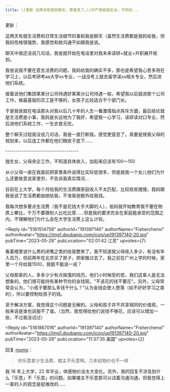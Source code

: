 ```yaml
---
title: \[更新 这两天和我爸聊天，更窒息了…\]中产家庭独生女，不明白...
---
```



<Forum groupName="当代家庭关系冷眼观察" groupUrl="https://www.douban.com/group/678964/" archivedAt="2025-05-16T14:29:38.689Z">
  <Post
    id="288703072"
    title="[更新 这两天和我爸聊天，更窒息了…]中产家庭独生女，不明白..."
    url="https://www.douban.com/group/topic/288703072/?_spm_id=MTU2OTM5MzA2"
    pubTime="2023-12-29"
    highlightUserId="191397140"
  >
更新：

这两天有就生活费和日常生活细节的事和我爸聊天（虽然生活费都是我妈给我，但我妈性格很强势，我感觉和她沟通不如跟我爸说。

聊天中我还没说几句话，我爸就开始在电话里对我未来读研+就业+升职展开规划。

我爸说我不要在意生活费的问题，我妈给我的确实不多，那也是希望我心思多用在学习上，以后考研考aa大学xx专业，一战没考上就去留学读xx相关专业，然后进他们系统。

接着说他们集团某某分公司待遇好某某分公司待遇一般，希望我以后就进那个公司工作，做最基层的员工是不够的，女孩子比较适合干个部门长。

于是我爸就在电话那头对我以后几十年的人生一番激情指点挥斥方遒，最后结论就是生活费是小事，我妈是长远地为了我好，希望我一心学习，读研读对口专业，然后进他们系统工作，一生衣食无忧。

整个聊天过程我没说几句话，我爸一直打断我。感觉更窒息了。真要是按我父母的规划来，以后连工作都在他们眼皮子底下......

\-\-\-\-\-\-\-\-\-\-\-\-\-\-\-\-\-\-\-\-\-\-\-\-\-\-\-\-\-\-\-\-\-\-\--

独生女，父母央企工作，不知道具体收入，加起来应该有100～150

从小父母一直在我面前把家里条件说得比实际低很多，但是就我一个女儿他们为什么还要故意说家里穷，不告诉我真实情况...

目前在上大学，每个月给我的生活费跟家庭收入不太匹配，比较抠抠搜搜，我妈跟我爸说了生活费都由她给我，不准我爸额外给我钱。

我每次想多要点生活费（我不是花钱大手大脚的人），爸妈就开始教育我不要在物质上攀比，千万不要跟别人比吃比穿......但是我的要求完全在家庭能承受的范围之内，不理解他们为什么会在大学生活费上这么计较。

<Reply
  id="5161514758"
  authorId="191397140"
  authorName="Fisherchenxi"
  authorAvatar="https://img1.doubanio.com/icon/up191397140-20.jpg"
  pubTime="2023-05-28"
  pubLocation="02:01:42 江苏"
  upvotes={7}
>
看着楼里说什么男的闭嘴之类的给我整笑了。我不知道我父母收入多少，有没有年入百万，但前两年在北京买了房子，把家搬过去了。我之前在广州上学的时候，家里一个月给我1500，我能不能说一说？

父母那辈的人，多多少少有点挨饿的经历。他们小时候受的苦，我们这辈人是无法想象的。他们很可能持有某种节俭的金钱观，"不该花的钱不要花"。另外，父母常常会认为，"小孩子要那么多钱干什么？"认为金钱会使人堕落（如不好好学习之类的），所以要控制给孩子的钱。

至于解决方案，我觉得这个问题是无解的。父母和孩子并不共享相同的价值观，一般来说是谁也说服不了谁。（当然，我觉得给他们说钱不够花，应该可以增加一些，不过我没试过）
</Reply>

<Reply
  id="5161867016"
  authorId="191397140"
  authorName="Fisherchenxi"
  authorAvatar="https://img1.doubanio.com/icon/up191397140-20.jpg"
  pubTime="2023-05-28"
  pubLocation="11:37:35 美国"
  upvotes={2}
>
回复 [momo](https://www.douban.com/people/243530789/)：
> 你乐意拿少生活费，楼主不乐意啊。几年前物价也不一样

我 18 年上大学，22
年毕业，体感物价没太大变化。另外，我的回复不涉及到什么「乐意」不「乐意」的问题。如果楼主不乐意那可以试着沟通沟通，但我觉得上一辈的人的观念是挺难改的......
</Reply>
  </Post>
</Forum>
